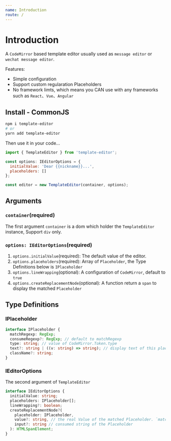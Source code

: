 ```yaml
---
name: Introduction
route: /
---
```


# Introduction

A `CodeMirror` based template editor usually used as `message editor` or `wechat message editor`.

Features:

+ Simple configuration
+ Support custom regularation Placeholders
+ No framework limts, which means you CAN use with any frameworks such as `React`、`Vue`、`Angular`


## Install - CommonJS

```bash
npm i template-editor
# or
yarn add template-editor
```

Then use it in your code...

```javascript
import { TemplateEditor } from 'template-editor';

const options: IEditorOptions = {
  initialValue: 'Dear {{nickname}}...',
  placeholders: []
};

const editor = new TemplateEditor(container, options);

```

## Arguments

### `container`(required)

The first argument `container` is a dom which holder the `TemplateEditor` instance, Support `div` only.



### `options: IEditorOptions`(required)

1. `options.initialValue`(required): The default value of the editor.
2. `options.placeholders`(required): Array of `Placeholder`, the Type Definitions below is `IPlaceholder`
3. `options.lineWrapping`(optional): A configuration of `CodeMirror`, default to `true`
4. `options.createReplacementNode`(optional): A function return a `span` to display the matched `Placeholder`


## Type Definitions

### IPlaceholder

```typescript
interface IPlaceholder {
  matchRegexp: RegExp;
  consumeRegexp?: RegExp; // default to matchRegexp
  type: string; // value of CodeMirror.Token.type
  text?: string | ((v: string) => string); // display text of this placeholder
  className?: string;
}
```


### IEditorOptions
The second argument of `TemplateEditor`

```typescript
interface IEditorOptions {
  initialValue: string;
  placeholders: IPlaceholder[];
  lineWrapping?: boolean;
  createReplacementNode?(
    placeholder: IPlaceholder,
    value?: string, // the real Value of the matched Placeholder. `matchRegexp(input)[1]`
    input?: string // consumed string of the Placeholder
  ): HTMLSpanElement;
}
```
